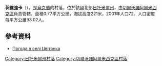 {{coord|50|28|1|N|28|9|35|E|scale:30000|display=title}}

'''茨維強卡'''（{{lang-uk|Цвітянка}}），是[[烏克蘭|烏克蘭]]的村落，位於該國北部[[日托米爾州|日托米爾州]]，由[[切爾沃諾阿爾米西克區|切爾沃諾阿爾米西克區]]負責管轄，面積0.77平方公里，海拔高度221米，2001年人口72，人口密度每平方公里93.02人。

==參考資料==
* [http://weather.in.ua/ua/zhitomirskaja/27669 Погода в селі Цвітянка] {{Wayback|url=http://weather.in.ua/ua/zhitomirskaja/27669 |date=20160305090435 }}

{{DEFAULTSORT:Цвітянка}}
[[Category:日托米爾州村落|Category:日托米爾州村落]]
[[Category:切爾沃諾阿爾米西克區村落|Category:切爾沃諾阿爾米西克區村落]]


{{Zhytomyr-geo-stub}}